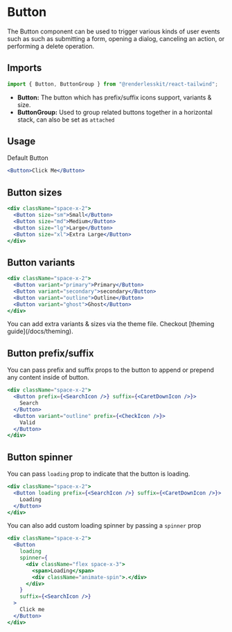 
# Button

The Button component can be used to trigger various kinds of user events such as such as submitting a form, opening a dialog, canceling an action, or performing a delete operation.

<ComponentLinks github="button" theme="button" story="primitives-button" />

## Imports

```jsx
import { Button, ButtonGroup } from "@renderlesskit/react-tailwind";
```

- **Button:** The button which has prefix/suffix icons support, variants & size.
- **ButtonGroup:** Used to group related buttons together in a horizontal stack, can also be set as `attached`

## Usage

Default Button

```jsx live
<Button>Click Me</Button>
```

## Button sizes

```jsx live
<div className="space-x-2">
  <Button size="sm">Small</Button>
  <Button size="md">Medium</Button>
  <Button size="lg">Large</Button>
  <Button size="xl">Extra Large</Button>
</div>
```

## Button variants

```jsx live
<div className="space-x-2">
  <Button variant="primary">Primary</Button>
  <Button variant="secondary">secondary</Button>
  <Button variant="outline">Outline</Button>
  <Button variant="ghost">Ghost</Button>
</div>
```

<Callout>
  You can add extra variants & sizes via the theme file. Checkout [theming
  guide](/docs/theming).
</Callout>

## Button prefix/suffix

You can pass prefix and suffix props to the button to append or prepend any content inside of button.

```jsx live
<div className="space-x-2">
  <Button prefix={<SearchIcon />} suffix={<CaretDownIcon />}>
    Search
  </Button>
  <Button variant="outline" prefix={<CheckIcon />}>
    Valid
  </Button>
</div>
```

## Button spinner

You can pass `loading` prop to indicate that the button is loading.

```jsx live
<div className="space-x-2">
  <Button loading prefix={<SearchIcon />} suffix={<CaretDownIcon />}>
    Loading
  </Button>
</div>
```

You can also add custom loading spinner by passing a `spinner` prop

```jsx live
<div className="space-x-2">
  <Button
    loading
    spinner={
      <div className="flex space-x-3">
        <span>Loading</span>
        <div className="animate-spin">.</div>
      </div>
    }
    suffix={<SearchIcon />}
  >
    Click me
  </Button>
</div>
```
